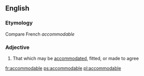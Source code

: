 ==English==

===Etymology===
Compare French ''accommodable''

===Adjective===
{{en-adj|?}}

# {{rare}} That which may be [[accommodated]], fitted, or made to agree

[[fr:accommodable]]
[[ps:accommodable]]
[[pl:accommodable]]